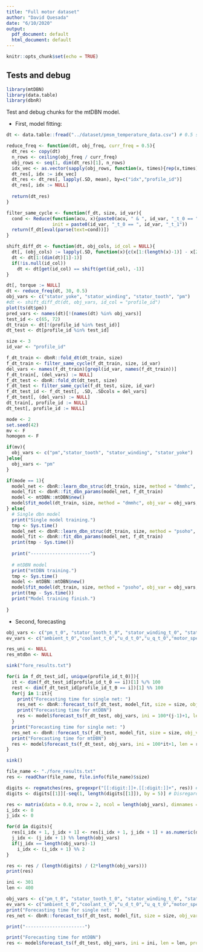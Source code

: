 ```yaml
---
title: "Full motor dataset"
author: "David Quesada"
date: "6/10/2020"
output:
  pdf_document: default
  html_document: default
---
```


```r
knitr::opts_chunk$set(echo = TRUE)
```

## Tests and debug

```r
library(mtDBN)
library(data.table)
library(dbnR)
```

Test and debug chunks for the mtDBN model.

* First, model fitting:

```r
dt <- data.table::fread("../dataset/pmsm_temperature_data.csv") # 0.5 secs between rows
```

```r
reduce_freq <- function(dt, obj_freq, curr_freq = 0.5){
  dt_res <- copy(dt)
  n_rows <- ceiling(obj_freq / curr_freq)
  obj_rows <- seq(1, dim(dt_res)[1], n_rows)
  idx_vec <- as.vector(sapply(obj_rows, function(x, times){rep(x,times)}, times=n_rows))[1:dim(dt_res)[1]]
  dt_res[, idx := idx_vec]
  dt_res <- dt_res[, lapply(.SD, mean), by=c("idx","profile_id")]
  dt_res[, idx := NULL]
  
  return(dt_res)
}

filter_same_cycle <- function(f_dt, size, id_var){
  cond <- Reduce(function(acu, x){paste0(acu, " & ", id_var, "_t_0 == ", id_var, "_t_", x)}, seq_len(size-2)+1,
                 init = paste0(id_var, "_t_0 == ", id_var, "_t_1"))
  return(f_dt[eval(parse(text=cond))])
}

shift_diff_dt <- function(dt, obj_cols, id_col = NULL){
  dt[, (obj_cols) := lapply(.SD, function(x){c(x[1:(length(x)-1)] - x[2:length(x)],NA)}), .SDcols = obj_cols]
  dt <- dt[1:(dim(dt)[1]-1)]
  if(!is.null(id_col))
    dt <- dt[get(id_col) == shift(get(id_col), -1)]
}

dt[, torque := NULL]
dt <- reduce_freq(dt, 30, 0.5)
obj_vars <- c("stator_yoke", "stator_winding", "stator_tooth", "pm")
#dt <- shift_diff_dt(dt, obj_vars, id_col = "profile_id")
plot(ts(dt$pm))
pred_vars <- names(dt)[!(names(dt) %in% obj_vars)]
test_id <- c(65, 72)
dt_train <- dt[!(profile_id %in% test_id)]
dt_test <- dt[profile_id %in% test_id]

size <- 3
id_var <- "profile_id"

f_dt_train <- dbnR::fold_dt(dt_train, size)
f_dt_train <- filter_same_cycle(f_dt_train, size, id_var)
del_vars <- names(f_dt_train)[grepl(id_var, names(f_dt_train))]
f_dt_train[, (del_vars) := NULL]
f_dt_test <- dbnR::fold_dt(dt_test, size)
f_dt_test <- filter_same_cycle(f_dt_test, size, id_var)
f_dt_test_id <- f_dt_test[, .SD, .SDcols = del_vars]
f_dt_test[, (del_vars) := NULL]
dt_train[, profile_id := NULL]
dt_test[, profile_id := NULL]
```

```r
mode <- 2
set.seed(42)
mv <- F
homogen <- F

if(mv){
  obj_vars <- c("pm","stator_tooth", "stator_winding", "stator_yoke")
}else{
  obj_vars <- "pm"
}

if(mode == 1){
  model_net <- dbnR::learn_dbn_struc(dt_train, size, method = "dmmhc", f_dt = f_dt_train)
  model_fit <- dbnR::fit_dbn_params(model_net, f_dt_train)
  model <- mtDBN::mtDBN$new()
  model$fit_model(dt_train, size, method = "dmmhc", obj_var = obj_vars, mv = mv, homogen = homogen, min_ind = 300, max_depth = 6, f_dt = f_dt_train, prune_val = 0.045)
} else{
  # Single dbn model
  print("Single model training.")
  tmp <- Sys.time()
  model_net <- dbnR::learn_dbn_struc(dt_train, size, method = "psoho", f_dt = f_dt_train, n_it = 50, n_ind = 50, gb_cte = 0.5, lb_cte = 0.5, r_probs = c(-0.5, 1.5), v_probs = c(10,65,25))
  model_fit <- dbnR::fit_dbn_params(model_net, f_dt_train)
  print(tmp - Sys.time())
  
  print("----------------------")
  
  # mtDBN model
  print("mtDBN training.")
  tmp <- Sys.time()
  model <- mtDBN::mtDBN$new()
  model$fit_model(dt_train, size, method = "psoho", obj_var = obj_vars, mv = mv, homogen = homogen, min_ind = 300, max_depth = 6, f_dt = f_dt_train, n_it = 50, n_ind = 50, gb_cte = 0.5, lb_cte = 0.5, r_probs = c(-0.5, 1.5), v_probs = c(10,65,25), prune_val = 0.045)
  print(tmp - Sys.time())
  print("Model training finish.")
  
} 

```

* Second, forecasting 

```r
obj_vars <- c("pm_t_0", "stator_tooth_t_0", "stator_winding_t_0", "stator_yoke_t_0")
ev_vars <- c("ambient_t_0","coolant_t_0","u_d_t_0","u_q_t_0","motor_speed_t_0","i_d_t_0","i_q_t_0")

res_uni <- NULL
res_mtdbn <- NULL

sink("fore_results.txt")

for(i in f_dt_test_id[, unique(profile_id_t_0)]){
  it <- dim(f_dt_test_id[profile_id_t_0 == i])[1] %/% 100
  rest <- dim(f_dt_test_id[profile_id_t_0 == i])[1] %% 100
  for(j in 1:it){
    print("Forecasting time for single net: ")
    res_net <- dbnR::forecast_ts(f_dt_test, model_fit, size = size, obj_vars = obj_vars, ini = 100*(j-1)+1, len = 100, prov_ev = ev_vars, plot_res = F)
    print("Forecasting time for mtDBN")
    res <- model$forecast_ts(f_dt_test, obj_vars, ini = 100*(j-1)+1, len = 100, prov_ev = ev_vars, plot_res = F)
  }
  print("Forecasting time for single net: ")
  res_net <- dbnR::forecast_ts(f_dt_test, model_fit, size = size, obj_vars = obj_vars, ini = 100*it+1, len = rest, prov_ev = ev_vars, plot_res = F)
  print("Forecasting time for mtDBN")
  res <- model$forecast_ts(f_dt_test, obj_vars, ini = 100*it+1, len = rest, prov_ev = ev_vars, plot_res = F)
}

sink()

file_name <- "./fore_results.txt"
res <- readChar(file_name, file.info(file_name)$size)

digits <- regmatches(res, gregexpr("[[:digit:]]+.[[:digit:]]+", res)) # All decimal numbers
digits <- digits[[1]][-seq(1, length(digits[[1]]), by = 5)] # Disregard the execution times

res <- matrix(data = 0.0, nrow = 2, ncol = length(obj_vars), dimnames = list(c("simple", "mtdbn"), obj_vars))
i_idx <- 0
j_idx <- 0

for(d in digits){
  res[i_idx + 1, j_idx + 1] <- res[i_idx + 1, j_idx + 1] + as.numeric(d)
  j_idx <- (j_idx + 1) %% length(obj_vars)
  if(j_idx == length(obj_vars)-1)
    i_idx <- (i_idx + 1) %% 2
}

res <- res / (length(digits) / (2*length(obj_vars)))
print(res)

```

```r
ini <- 301
len <- 400

obj_vars <- c("pm_t_0", "stator_tooth_t_0", "stator_winding_t_0", "stator_yoke_t_0")
ev_vars <- c("ambient_t_0","coolant_t_0","u_d_t_0","u_q_t_0","motor_speed_t_0","i_d_t_0","i_q_t_0")
print("Forecasting time for single net: ")
res_net <- dbnR::forecast_ts(f_dt_test, model_fit, size = size, obj_vars = obj_vars, ini = ini, len = len, prov_ev = ev_vars)

print("----------------------")

print("Forecasting time for mtDBN")
res <- model$forecast_ts(f_dt_test, obj_vars, ini = ini, len = len, prov_ev = ev_vars)

```

